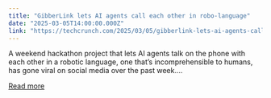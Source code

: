 ```yaml
---
title: "GibberLink lets AI agents call each other in robo-language"
date: "2025-03-05T14:00:00.000Z"
link: "https://techcrunch.com/2025/03/05/gibberlink-lets-ai-agents-call-each-other-in-robo-language/"
---
```


A weekend hackathon project that lets AI agents talk on the phone with each other in a robotic language, one that&#8217;s incomprehensible to humans, has gone viral on social media over the past week....

[Read more](https://techcrunch.com/2025/03/05/gibberlink-lets-ai-agents-call-each-other-in-robo-language/)
